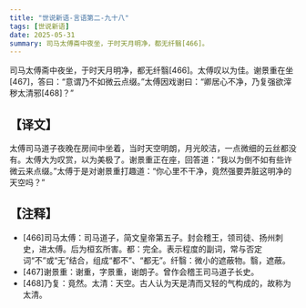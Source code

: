 ```yaml
---
title: "世说新语-言语第二-九十八"
tags: [世说新语]
date: 2025-05-31
summary: 司马太傅斋中夜坐，于时天月明净，都无纤翳[466]。
---
```


司马太傅斋中夜坐，于时天月明净，都无纤翳[466]。太傅叹以为佳。谢景重在坐[467]，答曰：“意谓乃不如微云点缀。”太傅因戏谢曰：“卿居心不净，乃复强欲滓秽太清邪[468]？”

## 【译文】

太傅司马道子夜晚在房间中坐着，当时天空明朗，月光皎洁，一点微细的云丝都没有。太傅大为叹赏，以为美极了。谢景重正在座，回答道：“我以为倒不如有些许微云来点缀。”太傅于是对谢景重打趣道：“你心里不干净，竟然强要弄脏这明净的天空吗？”

## 【注释】

- [466]司马太傅：司马道子，简文皇帝第五子。封会稽王，领司徒、扬州刺史，进太傅。后为桓玄所害。都：完全。表示程度的副词，常与否定词“不”或“无”结合，组成“都不”、“都无”。纤翳：微小的遮蔽物。翳，遮蔽。
- [467]谢景重：谢重，字景重，谢朗子。曾作会稽王司马道子长史。
- [468]乃复：竟然。太清：天空。古人认为天是清而又轻的气构成的，故称为太清。
